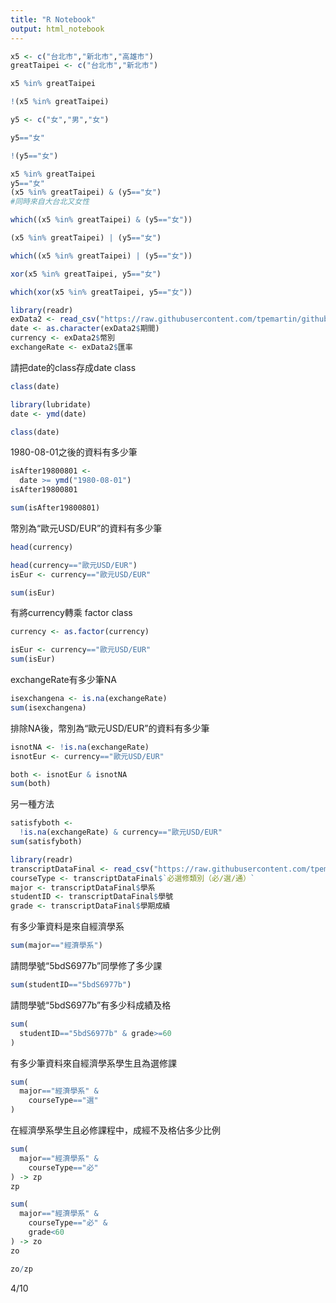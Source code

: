 ```yaml
---
title: "R Notebook"
output: html_notebook
---
```


```r
x5 <- c("台北市","新北市","高雄市")
greatTaipei <- c("台北市","新北市")

x5 %in% greatTaipei

```

```r
!(x5 %in% greatTaipei)
```

```r
y5 <- c("女","男","女")

y5=="女"

```

```r
!(y5=="女")
```

```r
x5 %in% greatTaipei
y5=="女"
(x5 %in% greatTaipei) & (y5=="女")
#同時來自大台北又女性
```

```r
which((x5 %in% greatTaipei) & (y5=="女"))
```

```r
(x5 %in% greatTaipei) | (y5=="女")
```

```r
which((x5 %in% greatTaipei) | (y5=="女"))
```

```r
xor(x5 %in% greatTaipei, y5=="女")
```

```r
which(xor(x5 %in% greatTaipei, y5=="女"))
```

```r
library(readr)
exData2 <- read_csv("https://raw.githubusercontent.com/tpemartin/github-data/master/exData2.csv")
date <- as.character(exData2$期間)
currency <- exData2$幣別
exchangeRate <- exData2$匯率
```

請把date的class存成date class

```r
class(date)
```

```r
library(lubridate)
date <- ymd(date)
```

```r
class(date)
```
1980-08-01之後的資料有多少筆
```r
isAfter19800801 <-
  date >= ymd("1980-08-01")
isAfter19800801
```

```r
sum(isAfter19800801)
```
幣別為“歐元USD/EUR”的資料有多少筆
```r
head(currency)

```

```r
head(currency=="歐元USD/EUR")
isEur <- currency=="歐元USD/EUR"
```

```r
sum(isEur)
```
有將currency轉乘 factor class
```r
currency <- as.factor(currency)
```

```r
isEur <- currency=="歐元USD/EUR"
sum(isEur)
```
exchangeRate有多少筆NA
```r
isexchangena <- is.na(exchangeRate)
sum(isexchangena)
```
排除NA後，幣別為“歐元USD/EUR”的資料有多少筆
```r
isnotNA <- !is.na(exchangeRate)
isnotEur <- currency=="歐元USD/EUR"
```

```r
both <- isnotEur & isnotNA
sum(both)
```
另一種方法
```r
satisfyboth <- 
  !is.na(exchangeRate) & currency=="歐元USD/EUR"
sum(satisfyboth)
```

```r
library(readr)
transcriptDataFinal <- read_csv("https://raw.githubusercontent.com/tpemartin/github-data/master/transcriptDataFinal.csv")
courseType <- transcriptDataFinal$`必選修類別（必∕選∕通）`
major <- transcriptDataFinal$學系
studentID <- transcriptDataFinal$學號
grade <- transcriptDataFinal$學期成績
```
有多少筆資料是來自經濟學系
```r
sum(major=="經濟學系")
```
請問學號“5bdS6977b”同學修了多少課
```r
sum(studentID=="5bdS6977b")
```
請問學號“5bdS6977b”有多少科成績及格
```r
sum(
  studentID=="5bdS6977b" & grade>=60
)
```
有多少筆資料來自經濟學系學生且為選修課
```r
sum(
  major=="經濟學系" &
    courseType=="選"
)
```
在經濟學系學生且必修課程中，成經不及格佔多少比例
```r
sum(
  major=="經濟學系" &
    courseType=="必"
) -> zp
zp

```

```r
sum(
  major=="經濟學系" &
    courseType=="必" &
    grade<60
) -> zo
zo
```

```r
zo/zp
```

4/10
